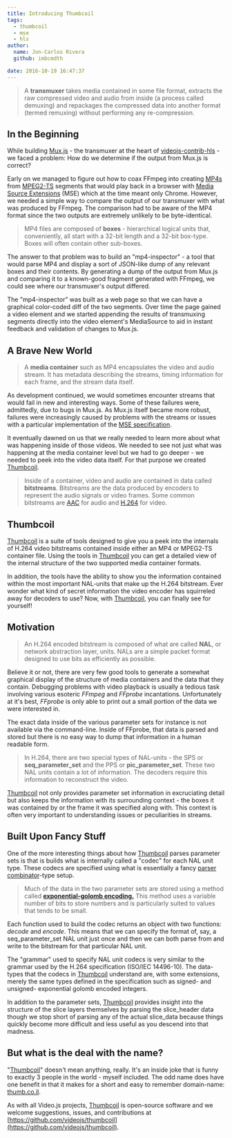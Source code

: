 ```yaml
---
title: Introducing Thumbcoil
tags:
  - thumbcoil
  - mse
  - hls
author:
  name: Jon-Carlos Rivera
  github: imbcmdth

date: 2016-10-19 16:47:37
---
```


> A **transmuxer** takes media contained in some file format, extracts the raw compressed video and audio from inside (a process called demuxing) and repackages the compressed data  into another format (termed remuxing) without performing any re-compression.

## In the Beginning

While building [Mux.js](https://github.com/videojs/mux.js) - the transmuxer at the heart of [videojs-contrib-hls](https://github.com/videojs/videojs-contrib-hls) - we faced a problem: How do we determine if the output from Mux.js is correct?

Early on we managed to figure out how to coax FFmpeg into creating [MP4s](https://en.wikipedia.org/wiki/MPEG-4_Part_14) from [MPEG2-TS](https://en.wikipedia.org/wiki/MPEG_transport_stream) segments that would play back in a browser with [Media Source Extensions](https://en.wikipedia.org/wiki/Media_Source_Extensions) (MSE) which at the time meant only Chrome. However, we needed a simple way to compare the output of our transmuxer with what was produced by FFmpeg. The comparison had to be aware of the MP4 format since the two outputs are extremely unlikely to be byte-identical.

> MP4 files are composed of **boxes** - hierarchical logical units that, conveniently, all start with a 32-bit length and a 32-bit box-type. Boxes will often contain other sub-boxes.

The answer to that problem was to build an "mp4-inspector" - a tool that would parse MP4 and display a sort of JSON-like dump of any relevant boxes and their contents. By generating a dump of the output from Mux.js and comparing it to a known-good fragment generated with FFmpeg, we could see where our transmuxer's output differed.

The "mp4-inspector" was built as a web page so that we can have a graphical color-coded diff of the two segments. Over time the page gained a video element and we started appending the results of transmuxing segments directly into the video element's MediaSource to aid in instant feedback and validation of changes to Mux.js.

## A Brave New World
> A **media container** such as MP4 encapsulates the video and audio stream. It has metadata describing the streams, timing information for each frame, and the stream data itself.

As development continued, we would sometimes encounter streams that would fail in new and interesting ways. Some of these failures were, admittedly, due to bugs in Mux.js. As Mux.js itself became more robust, failures were increasingly caused by problems with the streams or issues with a particular implementation of the [MSE specification](http://www.w3.org/TR/2014/CR-media-source-20140717/).

It eventually dawned on us that we really needed to learn more about what was happening inside of those videos. We needed to see not just what was happening at the media container level but we had to go deeper - we needed to peek into the video data itself. For that purpose we created [Thumbcoil](http://thumb.co.il).

> Inside of a container, video and audio are contained in data called **bitstreams**. Bitstreams are the data produced by encoders to represent the audio signals or video frames. Some common bitstreams are [AAC](https://en.wikipedia.org/wiki/Advanced_Audio_Coding) for audio and [H.264](https://en.wikipedia.org/wiki/H.264/MPEG-4_AVC) for video.

## Thumbcoil

[Thumbcoil](http://thumb.co.il) is a suite of tools designed to give you a peek into the internals of H.264 video bitstreams contained inside either an MP4 or MPEG2-TS container file. Using the tools in [Thumbcoil](http://thumb.co.il) you can get a detailed view of the internal structure of the two supported media container formats.

In addition, the tools have the ability to show you the information contained within the most important NAL-units that make up the H.264 bitstream. Ever wonder what kind of secret information the video encoder has squirreled away for decoders to use? Now, with [Thumbcoil](http://thumb.co.il), you can finally see for yourself!

## Motivation
> An H.264 encoded bitstream is composed of what are called **NAL**, or network abstraction layer, units. NALs are a simple packet format designed to use bits as efficiently as possible.

Believe it or not, there are very few good tools to generate a somewhat graphical display of the structure of media containers and the data that they contain. Debugging problems with video playback is usually a tedious task involving various esoteric *FFmpeg* and *FFprobe* incantations. Unfortunately at it's best, *FFprobe* is only able to print out a small portion of the data we were interested in.

The exact data inside of the various parameter sets for instance is not available via the command-line. Inside of FFprobe, that data is parsed and stored but there is no easy way to dump that information in a human readable form.

> In H.264, there are two special types of NAL-units - the SPS or **seq_parameter_set** and the PPS or **pic_parameter_set**. These two NAL units contain a lot of information. The decoders require this information to reconstruct the video.

[Thumbcoil](http://thumb.co.il) not only provides parameter set information in excruciating detail but also keeps the information with its surrounding context - the boxes it was contained by or the frame it was specified along with. This context is often very important to understanding issues or peculiarities in streams.

## Built Upon Fancy Stuff

One of the more interesting things about how [Thumbcoil](http://thumb.co.il) parses parameter sets is that is builds what is internally called a "codec" for each NAL unit type. These codecs are specified using what is essentially a fancy [parser combinator](https://en.wikipedia.org/wiki/Parser_combinator)-type setup.

> Much of the data in the two parameter sets are stored using a method called [**exponential-golomb encoding.**](https://en.wikipedia.org/wiki/Exponential-Golomb_coding) This method uses a variable number of bits to store numbers and is particularly suited to values that tends to be small.

Each function used to build the codec returns an object with two functions: *decode* and *encode*. This means that we can specify the format of, say, a seq_parameter_set NAL unit just once and then we can both parse from and write to the bitstream for that particular NAL unit.

The "grammar" used to specify NAL unit codecs is very similar to the grammar used by the H.264 specification (ISO/IEC 14496-10). The data-types that the codecs in [Thumbcoil](http://thumb.co.il) understand are, with some extensions, merely the same types defined in the specification such as signed- and unsigned- exponential golomb encoded integers.

In addition to the parameter sets, [Thumbcoil](http://thumb.co.il) provides insight into the structure of the slice layers themselves by parsing the slice_header data though we stop short of parsing any of the actual slice_data because things quickly become more difficult and less useful as you descend into that madness.

## But what is the deal with the name?

"[Thumbcoil](http://thumb.co.il)" doesn't mean anything, really. It's an inside joke that is funny to exactly 3 people in the world - myself included. The odd name does have one benefit in that it makes for a short and easy to remember domain-name: [thumb.co.il](http://thumb.co.il).

As with all Video.js projects, [Thumbcoil](http://thumb.co.il) is open-source software and we welcome suggestions, issues, and contributions at [https://github.com/videojs/thumbcoil](https://github.com/videojs/thumbcoil).
